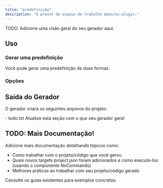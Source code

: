 ```yaml
---
title: "predefinição"
description: "O preset de espaço de trabalho @aws/nx-plugin."
---
```





TODO: Adicione uma visão geral do seu gerador aqui.

## Uso

### Gerar uma predefinição

Você pode gerar uma predefinição de duas formas:

<RunGenerator generator="preset" />

### Opções

<GeneratorParameters schema={schema} />

## Saída do Gerador

O gerador criará os seguintes arquivos do projeto:

<FileTree>
  - todo.txt Atualize esta seção com o que seu gerador gera!
</FileTree>

## TODO: Mais Documentação!

Adicione mais documentação detalhando tópicos como:

- Como trabalhar com o projeto/código que você gerou
- Quais novos targets project.json foram adicionados e como executá-los (usando o componente NxCommands)
- Melhores práticas ao trabalhar com seu projeto/código gerado

Consulte os guias existentes para exemplos concretos.